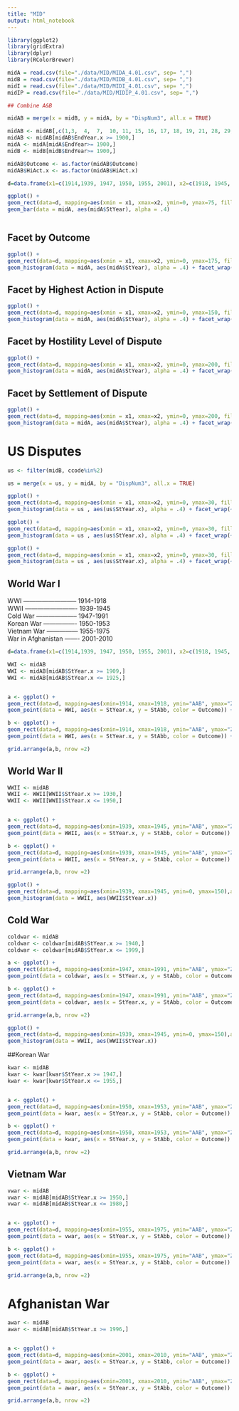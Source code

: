 ```yaml
---
title: "MID"
output: html_notebook
---
```


```r
library(ggplot2)
library(gridExtra)
library(dplyr)
library(RColorBrewer)

midA = read.csv(file="./data/MID/MIDA_4.01.csv", sep= ",")
midB = read.csv(file="./data/MID/MIDB_4.01.csv", sep= ",")
midI = read.csv(file="./data/MID/MIDI_4.01.csv", sep= ",")
midIP = read.csv(file="./data/MID/MIDIP_4.01.csv", sep= ",")

## Combine A&B 

midAB = merge(x = midB, y = midA, by = "DispNum3", all.x = TRUE)

midAB <- midAB[,c(1,3,	4,	7,	10,	11,	15,	16,	17,	18,	19,	21,	28,	29,	32,	33,	36,	37,	38,	39,	40,	41,	42)]
midAB <- midAB[midAB$EndYear.x >= 1900,]
midA <- midA[midA$EndYear>= 1900,]
midB <- midB[midB$EndYear>= 1900,]

midAB$Outcome <- as.factor(midAB$Outcome)
midAB$HiAct.x <- as.factor(midAB$HiAct.x)

d=data.frame(x1=c(1914,1939, 1947, 1950, 1955, 2001), x2=c(1918, 1945, 1991, 1953, 1975, 2010), y1=c(0,0,0,0,0,0), Conflict=c("WWI", "WWII", "Cold War", "Korean War", "Vietnam War", "Afghanistan War"), r=c(1,2,3,4,5,6))

ggplot() + 
geom_rect(data=d, mapping=aes(xmin = x1, xmax=x2, ymin=0, ymax=75, fill = Conflict ),alpha=0.5) +
geom_bar(data = midA, aes(midA$StYear), alpha = .4) 



```

## Facet by Outcome
```r
ggplot() + 
geom_rect(data=d, mapping=aes(xmin = x1, xmax=x2, ymin=0, ymax=175, fill = Conflict ),alpha=0.5) +
geom_histogram(data = midA, aes(midA$StYear), alpha = .4) + facet_wrap(~Outcome)

```


## Facet by Highest Action in Dispute 

```r
ggplot() + 
geom_rect(data=d, mapping=aes(xmin = x1, xmax=x2, ymin=0, ymax=150, fill = Conflict ),alpha=0.5) +
geom_histogram(data = midA, aes(midA$StYear), alpha = .4) + facet_wrap(~HiAct)

```


## Facet by Hostility Level of Dispute 
```r
ggplot() + 
geom_rect(data=d, mapping=aes(xmin = x1, xmax=x2, ymin=0, ymax=200, fill = Conflict ),alpha=0.5) +
geom_histogram(data = midA, aes(midA$StYear), alpha = .4) + facet_wrap(~HostLev)

```


## Facet by Settlement of Dispute 
```r
ggplot() + 
geom_rect(data=d, mapping=aes(xmin = x1, xmax=x2, ymin=0, ymax=200, fill = Conflict ),alpha=0.5) +
geom_histogram(data = midA, aes(midA$StYear), alpha = .4) + facet_wrap(~Settle)

```



# US Disputes 

```r
us <- filter(midB, ccode%in%2)

us = merge(x = us, y = midA, by = "DispNum3", all.x = TRUE)

ggplot() + 
geom_rect(data=d, mapping=aes(xmin = x1, xmax=x2, ymin=0, ymax=30, fill = Conflict ),alpha=0.3) +
geom_histogram(data = us , aes(us$StYear.x), alpha = .4) + facet_wrap(~Outcome)

```


```r
ggplot() + 
geom_rect(data=d, mapping=aes(xmin = x1, xmax=x2, ymin=0, ymax=30, fill = Conflict ),alpha=0.3) +
geom_histogram(data = us , aes(us$StYear.x), alpha = .4) + facet_wrap(~Orig)

```


```r
ggplot() + 
geom_rect(data=d, mapping=aes(xmin = x1, xmax=x2, ymin=0, ymax=30, fill = Conflict ),alpha=0.3) +
geom_histogram(data = us , aes(us$StYear.x), alpha = .4) + facet_wrap(~HostLev.x)

```









## World War I 

WWI    -------------------------- 1914-1918  
WWII  ------------------------- 1939-1945  
Cold War -------------------- 1947-1991  
Korean War ---------------- 1950-1953  
Vietnam War --------------- 1955-1975  
War in Afghanistan ------- 2001-2010 



```r

d=data.frame(x1=c(1914,1939, 1947, 1950, 1955, 2001), x2=c(1918, 1945, 1991, 1953, 1975, 2010), y1=c(0,0,0,0,0,0), Conflict=c("WWI", "WWII", "Cold War", "Korean War", "Vietnam War", "Afghanistan War"), r=c(1,2,3,4,5,6))

WWI <- midAB
WWI <- midAB[midAB$StYear.x >= 1909,]
WWI <- midAB[midAB$StYear.x <= 1925,]


a <- ggplot() + 
geom_rect(data=d, mapping=aes(xmin=1914, xmax=1918, ymin="AAB", ymax="ZIM"),alpha=0.15, fill = "salmon" ) +
geom_point(data = WWI, aes(x = StYear.x, y = StAbb, color = Outcome)) + facet_wrap(~SideA)

b <- ggplot() + 
geom_rect(data=d, mapping=aes(xmin=1914, xmax=1918, ymin="AAB", ymax="ZIM"),alpha=0.15, fill = "salmon" ) +
geom_point(data = WWI, aes(x = StYear.x, y = StAbb, color = Outcome)) + facet_wrap(~Orig)

grid.arrange(a,b, nrow =2)

```

## World War II
```r
WWII <- midAB
WWII <- WWII[WWII$StYear.x >= 1930,]
WWII <- WWII[WWII$StYear.x <= 1950,]


a <- ggplot() + 
geom_rect(data=d, mapping=aes(xmin=1939, xmax=1945, ymin="AAB", ymax="ZIM"),alpha=0.15, fill = "salmon" ) +
geom_point(data = WWII, aes(x = StYear.x, y = StAbb, color = Outcome)) + facet_wrap(~SideA)

b <- ggplot() + 
geom_rect(data=d, mapping=aes(xmin=1939, xmax=1945, ymin="AAB", ymax="ZIM"),alpha=0.15, fill = "salmon" ) +
geom_point(data = WWII, aes(x = StYear.x, y = StAbb, color = Outcome)) + facet_wrap(~Orig)

grid.arrange(a,b, nrow =2)
```

```r
ggplot() + 
geom_rect(data=d, mapping=aes(xmin=1939, xmax=1945, ymin=0, ymax=150),alpha=0.15, fill = "gray" ) +
geom_histogram(data = WWII, aes(WWII$StYear.x)) 


```





## Cold War 
```r
coldwar <- midAB
coldwar <- coldwar[midAB$StYear.x >= 1940,]
coldwar <- coldwar[midAB$StYear.x <= 1999,]

a <- ggplot() + 
geom_rect(data=d, mapping=aes(xmin=1947, xmax=1991, ymin="AAB", ymax="ZIM"),alpha=0.15, fill = "salmon" ) +
geom_point(data = coldwar, aes(x = StYear.x, y = StAbb, color = Outcome)) + facet_wrap(~SideA)

b <- ggplot() + 
geom_rect(data=d, mapping=aes(xmin=1947, xmax=1991, ymin="AAB", ymax="ZIM"),alpha=0.15, fill = "salmon" ) +
geom_point(data = coldwar, aes(x = StYear.x, y = StAbb, color = Outcome)) + facet_wrap(~Orig)

grid.arrange(a,b, nrow =2)
```



```r
ggplot() + 
geom_rect(data=d, mapping=aes(xmin=1939, xmax=1945, ymin=0, ymax=150),alpha=0.15, fill = "gray" ) +
geom_histogram(data = WWII, aes(WWII$StYear.x)) 

```


##Korean War 
```r
kwar <- midAB
kwar <- kwar[kwar$StYear.x >= 1947,]
kwar <- kwar[kwar$StYear.x <= 1955,]


a <- ggplot() + 
geom_rect(data=d, mapping=aes(xmin=1950, xmax=1953, ymin="AAB", ymax="ZIM"),alpha=0.15, fill = "salmon" ) +
geom_point(data = kwar, aes(x = StYear.x, y = StAbb, color = Outcome)) + facet_wrap(~SideA)

b <- ggplot() + 
geom_rect(data=d, mapping=aes(xmin=1950, xmax=1953, ymin="AAB", ymax="ZIM"),alpha=0.15, fill = "salmon" ) +
geom_point(data = kwar, aes(x = StYear.x, y = StAbb, color = Outcome)) + facet_wrap(~Orig)

grid.arrange(a,b, nrow =2)
```


## Vietnam War
```r

vwar <- midAB
vwar <- midAB[midAB$StYear.x >= 1950,]
vwar <- midAB[midAB$StYear.x <= 1980,]


a <- ggplot() + 
geom_rect(data=d, mapping=aes(xmin=1955, xmax=1975, ymin="AAB", ymax="ZIM"),alpha=0.15, fill = "salmon" ) +
geom_point(data = vwar, aes(x = StYear.x, y = StAbb, color = Outcome)) + facet_wrap(~SideA)

b <- ggplot() + 
geom_rect(data=d, mapping=aes(xmin=1955, xmax=1975, ymin="AAB", ymax="ZIM"),alpha=0.15, fill = "salmon" ) +
geom_point(data = vwar, aes(x = StYear.x, y = StAbb, color = Outcome)) + facet_wrap(~Orig)

grid.arrange(a,b, nrow =2)
```


# Afghanistan War 
```r

awar <- midAB
awar <- midAB[midAB$StYear.x >= 1996,]


a <- ggplot() + 
geom_rect(data=d, mapping=aes(xmin=2001, xmax=2010, ymin="AAB", ymax="ZIM"),alpha=0.15, fill = "salmon" ) +
geom_point(data = awar, aes(x = StYear.x, y = StAbb, color = Outcome)) + facet_wrap(~SideA)

b <- ggplot() + 
geom_rect(data=d, mapping=aes(xmin=2001, xmax=2010, ymin="AAB", ymax="ZIM"),alpha=0.15, fill = "salmon" ) +
geom_point(data = awar, aes(x = StYear.x, y = StAbb, color = Outcome)) + facet_wrap(~Orig)

grid.arrange(a,b, nrow =2)
```



